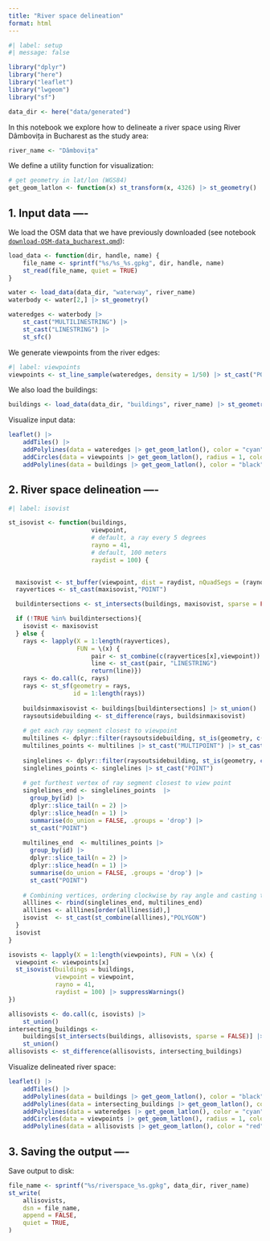 ```yaml
---
title: "River space delineation"
format: html
---
```


```r
#| label: setup
#| message: false

library("dplyr")
library("here")
library("leaflet")
library("lwgeom")
library("sf")

data_dir <- here("data/generated")
```

In this notebook we explore how to delineate a river space using River Dâmbovița in Bucharest as the study area:

```r
river_name <- "Dâmbovița"
```

We define a utility function for visualization:

```r
# get geometry in lat/lon (WGS84)
get_geom_latlon <- function(x) st_transform(x, 4326) |> st_geometry()
```



## 1. Input data ----

We load the OSM data that we have previously downloaded (see notebook [`download-OSM-data_bucharest.qmd`](./download-OSM-data_bucharest.qmd)):

```r
load_data <- function(dir, handle, name) {
    file_name <- sprintf("%s/%s_%s.gpkg", dir, handle, name)
    st_read(file_name, quiet = TRUE)
}

water <- load_data(data_dir, "waterway", river_name)
waterbody <- water[2,] |> st_geometry()

wateredges <- waterbody |> 
    st_cast("MULTILINESTRING") |> 
    st_cast("LINESTRING") |> 
    st_sfc()
```

We generate viewpoints from the river edges:

```r
#| label: viewpoints
viewpoints <- st_line_sample(wateredges, density = 1/50) |> st_cast("POINT")
```

We also load the buildings:

```r
buildings <- load_data(data_dir, "buildings", river_name) |> st_geometry()
```

Visualize input data:

```r
leaflet() |>
    addTiles() |>
    addPolylines(data = wateredges |> get_geom_latlon(), color = "cyan") |>
    addCircles(data = viewpoints |> get_geom_latlon(), radius = 1, color = "red") |>
    addPolylines(data = buildings |> get_geom_latlon(), color = "black")
```

## 2. River space delineation ----

```r
#| label: isovist

st_isovist <- function(buildings, 
                       viewpoint, 
                       # default, a ray every 5 degrees
                       rayno = 41,     
                       # default, 100 meters
                       raydist = 100) {

  
  maxisovist <- st_buffer(viewpoint, dist = raydist, nQuadSegs = (rayno-1)/4)
  rayvertices <- st_cast(maxisovist,"POINT")

  buildintersections <- st_intersects(buildings, maxisovist, sparse = FALSE)

  if (!TRUE %in% buildintersections){
    isovist <- maxisovist
  } else {
    rays <- lapply(X = 1:length(rayvertices), 
                   FUN = \(x) {
                       pair <- st_combine(c(rayvertices[x],viewpoint))
                       line <- st_cast(pair, "LINESTRING")
                       return(line)})
    rays <- do.call(c, rays)
    rays <- st_sf(geometry = rays,
                  id = 1:length(rays))
    
    buildsinmaxisovist <- buildings[buildintersections] |> st_union()
    raysoutsidebuilding <- st_difference(rays, buildsinmaxisovist)
    
    # get each ray segment closest to viewpoint
    multilines <- dplyr::filter(raysoutsidebuilding, st_is(geometry, c("MULTILINESTRING")))
    multilines_points <- multilines |> st_cast("MULTIPOINT") |> st_cast("POINT")
    
    singlelines <- dplyr::filter(raysoutsidebuilding, st_is(geometry, c("LINESTRING")))
    singlelines_points <- singlelines |> st_cast("POINT")
    
    # get furthest vertex of ray segment closest to view point
    singlelines_end <- singlelines_points  |>  
      group_by(id) |> 
      dplyr::slice_tail(n = 2) |>
      dplyr::slice_head(n = 1) |>
      summarise(do_union = FALSE, .groups = 'drop') |>
      st_cast("POINT")
    
    multilines_end  <- multilines_points |> 
      group_by(id) |>
      dplyr::slice_tail(n = 2) |>
      dplyr::slice_head(n = 1) |>
      summarise(do_union = FALSE, .groups = 'drop') |>
      st_cast("POINT")
    
    # Combining vertices, ordering clockwise by ray angle and casting to polygon
    alllines <- rbind(singlelines_end, multilines_end)
    alllines <- alllines[order(alllines$id),] 
    isovist  <- st_cast(st_combine(alllines),"POLYGON")
  }
  isovist
}
```

```r
isovists <- lapply(X = 1:length(viewpoints), FUN = \(x) {
  viewpoint <- viewpoints[x]
  st_isovist(buildings = buildings,
             viewpoint = viewpoint,
             rayno = 41,
             raydist = 100) |> suppressWarnings()
})
```

```r
allisovists <- do.call(c, isovists) |> 
    st_union() 
intersecting_buildings <- 
    buildings[st_intersects(buildings, allisovists, sparse = FALSE)] |> 
    st_union()
allisovists <- st_difference(allisovists, intersecting_buildings)
```

Visualize delineated river space:

```r
leaflet() |>
    addTiles() |>
    addPolylines(data = buildings |> get_geom_latlon(), color = "black") |>
    addPolylines(data = intersecting_buildings |> get_geom_latlon(), color = "purple") |>
    addPolylines(data = wateredges |> get_geom_latlon(), color = "cyan") |>
    addCircles(data = viewpoints |> get_geom_latlon(), radius = 1, color = "green") |>
    addPolylines(data = allisovists |> get_geom_latlon(), color = "red")
```



## 3. Saving the output ----

Save output to disk:

```r
file_name <- sprintf("%s/riverspace_%s.gpkg", data_dir, river_name)
st_write(
    allisovists,
    dsn = file_name,
    append = FALSE,
    quiet = TRUE,
)
```
